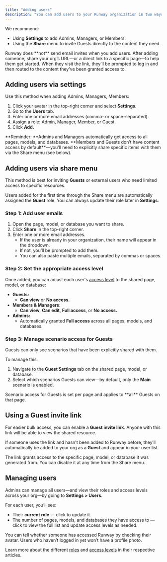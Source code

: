 ```yaml
---
title: "Adding users"
description: "You can add users to your Runway organization in two ways: via the Settings menu or from the Share menu on a specific page, model, or database.Description of your new file."
---
```


We recommend:

- Using **Settings** to add Admins, Managers, or Members.
- Using the **Share** menu to invite Guests directly to the content they need.

<Warning>
  Runway does **not** send email invites when you add users. After adding someone, share your org’s URL—or a direct link to a specific page—to help them get started. When they visit the link, they’ll be prompted to log in and then routed to the content they’ve been granted access to.
</Warning>

## Adding users via settings

Use this method when adding Admins, Managers, Members:

1. Click your avatar in the top-right corner and select **Settings.**
2. Go to the **Users** tab.
3. Enter one or more email addresses (comma- or space-separated).
4. Assign a role: Admin, Manager, Member, or Guest.
5. Click **Add.**

<Warning>
  **Reminder: **Admins and Managers automatically get access to all pages, models, and databases. **Members and Guests don’t have content access by default**—you’ll need to explicitly share specific items with them via the Share menu (see below).
</Warning>

## Adding users via share menu

This method is best for inviting **Guests** or external users who need limited access to specific resources.

Users added for the first time through the Share menu are automatically assigned the **Guest** role. You can always update their role later in **Settings**.

### Step 1: Add user emails

1. Open the page, model, or database you want to share.
2. Click **Share** in the top-right corner.
3. Enter one or more email addresses.
   - If the user is already in your organization, their name will appear in the dropdown.
   - If not, you’ll be prompted to add them.
   - You can also paste multiple emails, separated by commas or spaces.

### Step 2: Set the appropriate access level

Once added, you can adjust each user's [access level](https://docs.runway.com/guides/sharing/access-levels) to the shared page, model, or database:

- **Guests:**
  - **Can view** or **No access.**
- **Members & Managers:**
  - **Can view**, **Can edit**, **Full access**, or **No access.**
- **Admins:**
  - Automatically granted **Full access** across all pages, models, and databases.

### Step 3: Manage scenario access for Guests

Guests can only see scenarios that have been explicitly shared with them.

To manage this:

1. Navigate to the **Guest Settings** tab on the shared page, model, or database.
2. Select which scenarios Guests can view—by default, only the **Main** scenario is enabled.

<Info>
  Scenario access for Guests is set per page and applies to **all** Guests on that page.
</Info>

## Using a Guest invite link

For easier bulk access, you can enable a **Guest invite link**. Anyone with this link will be able to view the shared resource.

If someone uses the link and hasn't been added to Runway before, they’ll automatically be added to your org as a **Guest** and appear in your user list.

The link grants access to the specific page, model, or database it was generated from. You can disable it at any time from the Share menu.

## Managing users

Admins can manage all users—and view their roles and access levels across your org—by going to **Settings \> Users**.

For each user, you’ll see:

- Their **current role** — click to update it.
- The number of pages, models, and databases they have access to — click to view the full list and update access levels as needed.

You can tell whether someone has accessed Runway by checking their avatar. Users who haven’t logged in yet won’t have a profile photo.

Learn more about the different [roles](https://docs.runway.com/guides/sharing/user-roles) and [access levels](https://docs.runway.com/guides/sharing/access-levels) in their respective articles.